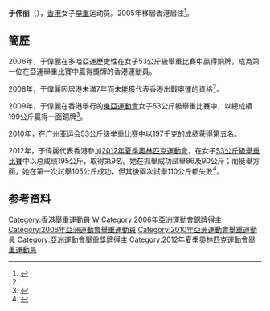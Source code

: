 {{noteTA|G1=Sports
|1=于 
}}
{{Infobox sportsperson
| headercolor    = #808080
| name           = 于伟丽
| image          =
| imagesize      = 
| caption        =
| birthname      =
| fullname       =
| nickname       =
| nationality    = 
| residence      =
| birth_date      = {{birth_date_and_age|1983|6|24}}<ref>{{cite web |url=http://www.gz2010.cn/info/CHN_CHN/ZB/ZBB101A_WL@@@@@@@@@@@@@@@CHN_number=216176.html |language=zh-hans |title=于伟丽 - 简历 |publisher=2010年广州亚运会官方网站 |accessdate=2012-01-30 |archive-date=2019-02-21 |archive-url=https://web.archive.org/web/20190221190021/http://www.gz2010.cn/info/CHN_CHN/ZB/ZBB101A_WL@@@@@@@@@@@@@@@CHN_number=216176.html |dead-url=no }}</ref>
| birth_place     = {{CHN}}
| height         = {{height|m=1.52}}
| weight         = {{weight|kg=53}}
| website        = 
| country        = {{HKG}}
| sport          = 女子[[举重|举重]]
| collegeteam    =
| club           =
| team           =
| turnedpro      =
| coach          = 
| retired        =
| coaching       =
| worlds         =
| regionals      =
| nationals      =
| olympics       =
| paralympics    =
| highestranking =
| pb             =
| medaltemplates = 
{{MedalCompetition|[[亞洲運動會|亞洲運動會]]}}
{{MedalBronze | [[2006年亞洲運動會|2006年 多哈]]|[[2006年亞洲運動會舉重比賽|53公斤級]]}}
{{MedalCompetition|[[東亞運動會|東亞運動會]]}}
{{MedalBronze | [[2009年東亞運動會|2009年 香港]]|[[2009年東亞運動會舉重比賽|53公斤級]]}}
| show-medals    = yes
}}
'''于伟丽'''（{{bd|1983年|6月24日}}），[[香港|香港]]女子[[举重|举重]]运动员。2005年移居香港居住<ref name="太陽報0711">{{cite news|title=神秘于偉麗目標前8|url=http://the-sun.on.cc/cnt/sport/20120711/00514_003.html|agency=太陽報|date=2012-07-11|accessdate=2017-05-29|archive-date=2012-09-11|archive-url=https://web.archive.org/web/20120911030649/http://the-sun.on.cc/cnt/sport/20120711/00514_003.html|dead-url=no}}</ref>。

==簡歷==
2006年，于偉麗在多哈亞運歷史性在女子53公斤級舉重比賽中贏得銅牌，成為第一位在亞運舉重比賽中贏得獎牌的香港運動員。

2008年，于偉麗因居港未滿7年而未能獲代表香港出戰奧運的資格<ref name="太陽報0711"/>。

2009年，于偉麗在香港舉行的[[2009年東亞運動會|東亞運動會]]女子53公斤級舉重比賽中，以總成績199公斤贏得一面銅牌<ref>{{cite news|title=于偉麗舉重勇奪銅牌|url=http://news.sina.com.hk/news/1099/3/1/1354006/1.html|newspaper=星島日報|date=2009-12-09}}{{dead link|date=2018年2月 |bot=InternetArchiveBot |fix-attempted=yes }}</ref>。

2010年，在[[广州亚运会|广州亚运会]][[2010年亚洲运动会举重比赛_-_女子53公斤级|53公斤级举重比赛]]中以197千克的成绩获得第五名。

2012年，于偉麗代表香港參加[[2012年夏季奧林匹克運動會|2012年夏季奧林匹克運動會]]，在女子[[2012年夏季奧林匹克運動會舉重比賽－女子53公斤級|53公斤級舉重比賽]]中以总成绩195公斤，取得第9名。她在抓舉成功試舉86及90公斤；而挺舉方面，她在第一次試舉105公斤成功，但其後兩次試舉110公斤都失敗<ref>{{cite news|title=于偉麗53公斤舉重得第9名|url=https://hk.sports.yahoo.com/news/%E4%BA%8E%E5%81%89%E9%BA%9753%E5%85%AC%E6%96%A4%E8%88%89%E9%87%8D%E5%BE%97%E7%AC%AC9%E5%90%8D-165500690.html|agency=now.com 體育|date=2012-07-30|accessdate=2017-05-29|archive-date=2019-08-03|archive-url=https://web.archive.org/web/20190803182152/https://hk.sports.yahoo.com/news/%E4%BA%8E%E5%81%89%E9%BA%9753%E5%85%AC%E6%96%A4%E8%88%89%E9%87%8D%E5%BE%97%E7%AC%AC9%E5%90%8D-165500690.html|dead-url=no}}</ref>。

==参考资料==
{{Reflist}}

[[Category:香港舉重運動員|Category:香港舉重運動員]]
[[Category:于姓|W]]
[[Category:2006年亞洲運動會銅牌得主|Category:2006年亞洲運動會銅牌得主]]
[[Category:2006年亞洲運動會舉重運動員|Category:2006年亞洲運動會舉重運動員]]
[[Category:2010年亞洲運動會舉重運動員|Category:2010年亞洲運動會舉重運動員]]
[[Category:亞洲運動會舉重獎牌得主|Category:亞洲運動會舉重獎牌得主]]
[[Category:2012年夏季奧林匹克運動會舉重運動員|Category:2012年夏季奧林匹克運動會舉重運動員]]
